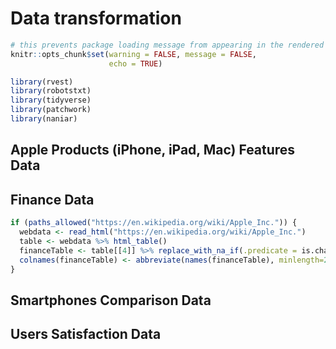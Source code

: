 # Data transformation

```r
# this prevents package loading message from appearing in the rendered version of your problem set
knitr::opts_chunk$set(warning = FALSE, message = FALSE,
                      echo = TRUE)
```

```r
library(rvest)
library(robotstxt)
library(tidyverse) 
library(patchwork)
library(naniar)
```

## Apple Products (iPhone, iPad, Mac) Features Data


## Finance Data

```r
if (paths_allowed("https://en.wikipedia.org/wiki/Apple_Inc.")) {
  webdata <- read_html("https://en.wikipedia.org/wiki/Apple_Inc.")
  table <- webdata %>% html_table()
  financeTable <- table[[4]] %>% replace_with_na_if(.predicate = is.character, condition = ~.x %in% ("N/A"))
  colnames(financeTable) <- abbreviate(names(financeTable), minlength=2)
}
```

## Smartphones Comparison Data


## Users Satisfaction Data

